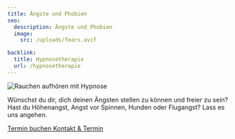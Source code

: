 ```yaml
---
title: Ängste und Phobien
seo:
  description: Ängste und Phobien
  image:
    src: /uploads/fears.avif

backlink:
  title: Hypnosetherapie
  url: /hypnosetherapie
---
```


<div class="relative">

<img class="w-full h-64 object-cover object-center sm:h-96 rounded-xl shadow-lg" src="/uploads/fears.avif" alt="Rauchen aufhören mit Hypnose" />

<p>
  Wünschst du dir, dich deinen Ängsten stellen zu können und freier zu sein? Hast du Höhenangst, Angst vor Spinnen, Hunden oder Flugangst? Lass es uns angehen.
</p>

</div>

<div class="flex gap-4">
  <a
  data-umami-event="Open Calendly"
  href="https://calendly.com/bern-hypnose"
  target="_blank"
  class="inline-flex no-prose items-center justify-center px-6 py-3 text-base leading-tight font-bold text-red-50 bg-red-500 border border-red-600 rounded-full transition hover:bg-red-600 hover:text-red-50 no-underline"
>
  <span>Termin buchen</span>
</a>

<a data-umami-event="Home – Button Kontakt" href="/kontakt" class="inline-flex items-center justify-center px-6 py-3 text-base leading-tight font-bold text-red-600 bg-transparent border border-red-600 rounded-full transition hover:bg-red-600 hover:text-red-50 no-underline" onclick="document.app.emitEvent('mouseDown', 'trigger-to-5');"> 
  <span class="">Kontakt & Termin</span>
</a>
</div>
